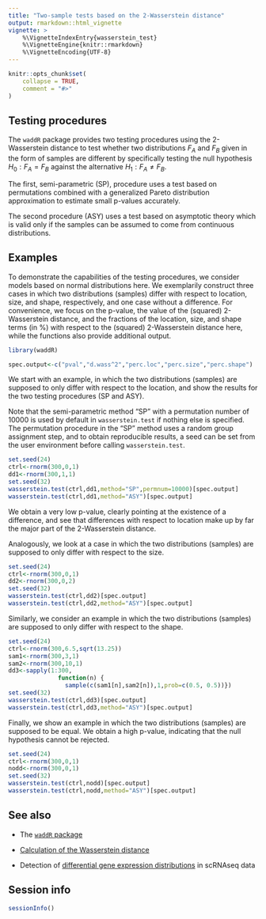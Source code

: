 ```yaml
---
title: "Two-sample tests based on the 2-Wasserstein distance"
output: rmarkdown::html_vignette
vignette: >
    %\VignetteIndexEntry{wasserstein_test}
    %\VignetteEngine{knitr::rmarkdown}
    %\VignetteEncoding{UTF-8}
---
```


```r
knitr::opts_chunk$set(
    collapse = TRUE,
    comment = "#>"
)
```


## Testing procedures

The `waddR` package provides two testing procedures using the 2-Wasserstein
distance to test whether two distributions $F_A$ and $F_B$ given in the form of
samples are different by specifically testing the null hypothesis
$H_0: F_A = F_B$ against the alternative
$H_1: F_A \neq F_B$.


The first, semi-parametric (SP), procedure uses a test based on permutations
combined with a generalized Pareto distribution approximation to estimate
small p-values accurately.


The second procedure (ASY) uses a test based on asymptotic theory which is
valid only if the samples can be assumed to come from continuous distributions.

## Examples

To demonstrate the capabilities of the testing procedures, we consider models
based on normal distributions here.
We exemplarily construct three cases in which two distributions (samples)
differ with respect to location, size, and shape, respectively, and one case
without a difference.
For convenience, we focus on the p-value, the value of the (squared)
2-Wasserstein distance, and the fractions of the location, size, and shape
terms (in \%) with respect to the (squared) 2-Wasserstein distance here, while
the functions also provide additional output.


```r
library(waddR)

spec.output<-c("pval","d.wass^2","perc.loc","perc.size","perc.shape")
```

We start with an example, in which the two distributions (samples) are supposed to only differ
with respect to the location, and show the results for the two testing
procedures (SP and ASY).

Note that the semi-parametric method "SP" with a permutation number of 10000 is used by default in 
`wasserstein.test` if nothing else is specified. The permutation procedure in the "SP" method uses a random group assignment step, and to obtain reproducible results, a seed can be set from the user environment before calling `wasserstein.test`.

```r
set.seed(24)
ctrl<-rnorm(300,0,1)
dd1<-rnorm(300,1,1)
set.seed(32)
wasserstein.test(ctrl,dd1,method="SP",permnum=10000)[spec.output]
wasserstein.test(ctrl,dd1,method="ASY")[spec.output]
```
We obtain a very low p-value, clearly pointing at the existence of a difference, and
see that differences with respect to location make up by far the major part of
the 2-Wasserstein distance.


Analogously, we look at a case in which the two distributions (samples) are supposed to only
differ with respect to the size.

```r
set.seed(24)
ctrl<-rnorm(300,0,1)
dd2<-rnorm(300,0,2)
set.seed(32)
wasserstein.test(ctrl,dd2)[spec.output]
wasserstein.test(ctrl,dd2,method="ASY")[spec.output]
```


Similarly, we consider an example in which the two distributions (samples) are supposed to only
differ with respect to the shape.
```r
set.seed(24)
ctrl<-rnorm(300,6.5,sqrt(13.25))
sam1<-rnorm(300,3,1)
sam2<-rnorm(300,10,1)
dd3<-sapply(1:300, 
              function(n) {
                sample(c(sam1[n],sam2[n]),1,prob=c(0.5, 0.5))})
set.seed(32)                
wasserstein.test(ctrl,dd3)[spec.output]
wasserstein.test(ctrl,dd3,method="ASY")[spec.output]
```

Finally, we show an example in which the two distributions (samples) are supposed to be equal. We obtain a high p-value, indicating that the null hypothesis cannot be rejected.
```r
set.seed(24)
ctrl<-rnorm(300,0,1)
nodd<-rnorm(300,0,1)
set.seed(32)
wasserstein.test(ctrl,nodd)[spec.output]
wasserstein.test(ctrl,nodd,method="ASY")[spec.output]
```

## See also

* The [`waddR` package](waddR.html)

* [Calculation of the  Wasserstein distance](wasserstein_metric.html)

* Detection of 
[differential gene expression distributions](wasserstein_singlecell.html)
in scRNAseq data

## Session info

```r
sessionInfo()
```
